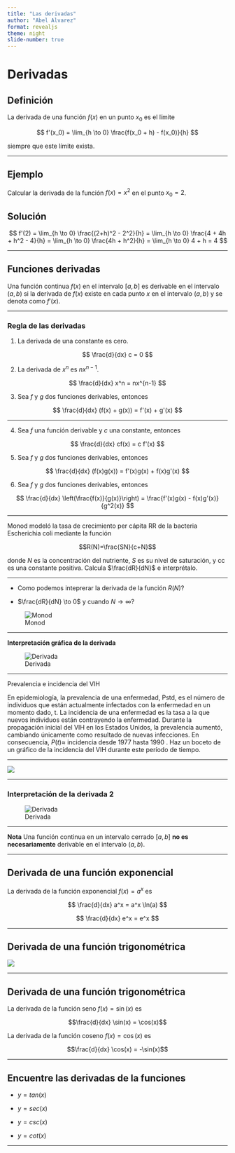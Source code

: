 ```yaml
---
title: "Las derivadas"
author: "Abel Alvarez"
format: revealjs
theme: night
slide-number: true
---
```


# Derivadas

## Definición

La derivada de una función $f(x)$ en un punto $x_0$ es el límite

$$
f'(x_0) = \lim_{h \to 0} \frac{f(x_0 + h) - f(x_0)}{h}
$$

siempre que este límite exista.

---

## Ejemplo

Calcular la derivada de la función $f(x) = x^2$ en el punto $x_0 = 2$.

## Solución

$$
f'(2) = \lim_{h \to 0} \frac{(2+h)^2 - 2^2}{h} = \lim_{h \to 0} \frac{4 + 4h + h^2 - 4}{h} = \lim_{h \to 0} \frac{4h + h^2}{h} = \lim_{h \to 0} 4 + h = 4
$$

---

## Funciones derivadas

Una función continua $f(x)$ en el intervalo $[a, b]$ es derivable en el intervalo $(a, b)$ si la derivada de $f(x)$ existe en cada punto $x$ en el intervalo $(a, b)$  y se denota como $f'(x)$.

---

### Regla de las derivadas

1. La derivada de una constante es cero.

$$  \frac{d}{dx} c = 0 $$

2. La derivada de $x^n$ es $nx^{n-1}$.

$$  \frac{d}{dx} x^n = nx^{n-1} $$

3. Sea $f$ y $g$ dos funciones derivables, entonces

$$  \frac{d}{dx} (f(x) + g(x)) = f'(x) + g'(x) $$

---

4. Sea $f$ una función derivable y $c$ una constante, entonces

$$  \frac{d}{dx} cf(x) = c f'(x) $$

5. Sea $f$ y $g$ dos funciones derivables, entonces

$$  \frac{d}{dx} (f(x)g(x)) = f'(x)g(x) + f(x)g'(x) $$

6. Sea $f$ y $g$ dos funciones derivables, entonces

$$  \frac{d}{dx} \left(\frac{f(x)}{g(x)}\right) = \frac{f'(x)g(x) - f(x)g'(x)}{g^2(x)} $$

---

Monod modeló la tasa de crecimiento per cápita RR de la bacteria Escherichia coli mediante la función

$$R(N)=\frac{SN}{c+N}$$

donde $N$ es la concentración del nutriente, $S$ es su nivel de saturación, y cc es una constante positiva. Calcula $\frac{dR}{dN}$​ e interprétalo.

---

- Como podemos inteprerar la derivada de la función $R(N)$?

- $\frac{dR}{dN} \to 0$ y cuando $N\to \infty$?

![Monod](figures/mod.png)

---

**Interpretación gráfica de la derivada**

![Derivada](figures/derivada.png)

---

Prevalencia e incidencia del VIH

En epidemiología, la prevalencia de una enfermedad, Pstd, es el número de individuos que están actualmente infectados con la enfermedad en un momento dado, t. La incidencia de una enfermedad es la tasa a la que nuevos individuos están contrayendo la enfermedad. Durante la propagación inicial del VIH en los Estados Unidos, la prevalencia aumentó, cambiando únicamente como resultado de nuevas infecciones. En consecuencia, $P(t)\approx$ incidencia desde 1977 hasta 1990 . Haz un boceto de un gráfico de la incidencia del VIH durante este período de tiempo.

---

![](figures/HIV.png)


---

### Interpretación de la derivada 2 

![Derivada](figures/int_grap.png)


---

**Nota** Una función continua en un intervalo cerrado $[a, b]$  **no es necesariamente**  derivable en el intervalo $(a, b)$.


---


## Derivada de una función exponencial

La derivada de la función exponencial $f(x) = a^x$ es

$$
\frac{d}{dx} a^x = a^x \ln(a)
$$


$$
\frac{d}{dx} e^x = e^x
$$


---

## Derivada de una función trigonométrica

![](figures/sin.png)

---

## Derivada de una función trigonométrica

La derivada de la función seno $f(x) = \sin(x)$ es

$$\frac{d}{dx} \sin(x) = \cos(x)$$

La derivada de la función coseno $f(x) = \cos(x)$ es

$$\frac{d}{dx} \cos(x) = -\sin(x)$$

---


## Encuentre las derivadas de la funciones 

- $y=tan(x)$

- $y=sec(x)$

- $y=csc(x)$

- $y=cot(x)$

---